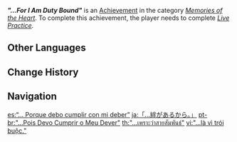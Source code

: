 {{Achievement Infobox
|id           = 84106
|order id     = 6310
|category     = Memories of the Heart
|description  = Help [[Noelle]] discover the source of her strength.
|requirements = Complete ''[[Live Practice]].''
|primogems    = 5
|tracking     = 
|hidden       = 1
|quest        = Chivalric Training
|topic        = 
}}
'''''"...For I Am Duty Bound"''''' is an [[Achievement]] in the category ''[[Memories of the Heart]]''. To complete this achievement, the player needs to complete ''[[Live Practice]].''
<!--
==Trivia==

==Video Guides==
{{EVT
|video1   = 
|caption1 = 
}}
-->
==Other Languages==
{{Other Languages
|en      = "...For I Am Duty Bound"
|zhs     = 「…因为羁绊。」
|zhs_rm  = "...Yīnwèi Jībàn."
|zht     = 「…因為羈絆。」
|zht_rm  = "...Yīnwèi Jībàn."
|zh_tl   = "...Because of Bonds."
|ja      = 「…絆があるから。」
|ja_rm   = "...Kizuna ga Aru kara."
|ja_tl   = "...Because There is a Bond."
|ko      = 「…유대가 있기에」
|ko_tl   = "...Because There is a Bond"
|es      = “... Porque debo cumplir con mi deber”
|es_tl   = "...Because I must do my duty"
|fr      = «&nbsp;... C'est mon devoir.&nbsp;»
|fr_tl   = "...It's my duty."
|ru      = «...Таков мой долг»
|ru_tl   = "...Such Is My Duty"
|th      = "...เพราะว่าสายสัมพันธ์"
|th_rm   = "...Phro Wa Sai Samphan"
|th_tl   = "...Because of the bond"
|vi      = "...là vì trói buộc."
|vi_tl   = "...because of bond."
|de      = „... denn ich bin pflichtgebunden“
|de_tl   = "...For I Am Duty Bound"
|id      = "...Karena Ini Tugasku"
|id_tl   = "...Because This is My Job"
|pt      = "...Pois Devo Cumprir o Meu Dever"
|pt_tl   = "...Because I Must Fulfill My Duty"
|tr      = "Görevim İcabı"
|tr_tl   = "My Duty Bond"
|it      = ...Perché devo compiere il mio dovere
|it_tl   = ...Because I Must Fulfill My Duty
}}

==Change History==
{{Change History|1.4}}
<!--
==References==
{{Reflist}}
-->
==Navigation==
{{Achievement Navbox|Memories of the Heart}}

[[es:“... Porque debo cumplir con mi deber”]]
[[ja:「…絆があるから。」]]
[[pt-br:"...Pois Devo Cumprir o Meu Dever"]]
[[th:"...เพราะว่าสายสัมพันธ์"]]
[[vi:"...là vì trói buộc."]]